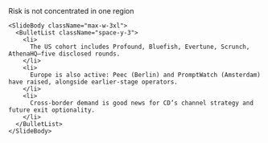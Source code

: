 <div className="flex h-full w-full flex-col items-center justify-center">
  <div className="flex flex-1 flex-col justify-center gap-8 px-8 py-6 w-full max-w-5xl mx-auto">
    <SlideHeader eyebrow="Board pack" kicker="Geography diversification">
      Risk is not concentrated in one region
    </SlideHeader>

    <SlideBody className="max-w-3xl">
      <BulletList className="space-y-3">
        <li>
          The US cohort includes Profound, Bluefish, Evertune, Scrunch, AthenaHQ—five disclosed rounds.
        </li>
        <li>
          Europe is also active: Peec (Berlin) and PromptWatch (Amsterdam) have raised, alongside earlier-stage operators.
        </li>
        <li>
          Cross-border demand is good news for CD’s channel strategy and future exit optionality.
        </li>
      </BulletList>
    </SlideBody>
  </div>
</div>

